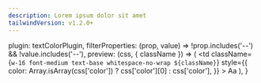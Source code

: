 ```yaml
---
description: Lorem ipsum dolor sit amet
tailwindVersion: v1.2.0+
---
```



  plugin: textColorPlugin,
  filterProperties: (prop, value) => !prop.includes('--') && !value.includes('--'),
  preview: (css, { className }) => (
    <td
      className={`w-16 font-medium text-base whitespace-no-wrap ${className}`}
      style={{
        color: Array.isArray(css['color']) ? css['color'][0] : css['color'],
      }}
    >
      Aa
    </td>
  ),
}
